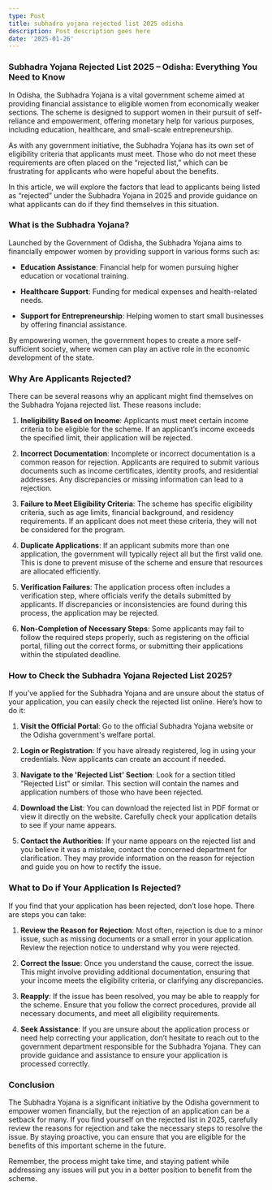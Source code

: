 ```yaml
---
type: Post
title: subhadra yojana rejected list 2025 odisha
description: Post description goes here
date: '2025-01-26'
---
```

### **Subhadra Yojana Rejected List 2025 – Odisha: Everything You Need to Know**

In Odisha, the Subhadra Yojana is a vital government scheme aimed at providing financial assistance to eligible women from economically weaker sections. The scheme is designed to support women in their pursuit of self-reliance and empowerment, offering monetary help for various purposes, including education, healthcare, and small-scale entrepreneurship.

As with any government initiative, the Subhadra Yojana has its own set of eligibility criteria that applicants must meet. Those who do not meet these requirements are often placed on the “rejected list,” which can be frustrating for applicants who were hopeful about the benefits.

In this article, we will explore the factors that lead to applicants being listed as “rejected” under the Subhadra Yojana in 2025 and provide guidance on what applicants can do if they find themselves in this situation.

### What is the Subhadra Yojana?

Launched by the Government of Odisha, the Subhadra Yojana aims to financially empower women by providing support in various forms such as:

*   **Education Assistance**: Financial help for women pursuing higher education or vocational training.

*   **Healthcare Support**: Funding for medical expenses and health-related needs.

*   **Support for Entrepreneurship**: Helping women to start small businesses by offering financial assistance.

By empowering women, the government hopes to create a more self-sufficient society, where women can play an active role in the economic development of the state.

### Why Are Applicants Rejected?

There can be several reasons why an applicant might find themselves on the Subhadra Yojana rejected list. These reasons include:

1.  **Ineligibility Based on Income**: Applicants must meet certain income criteria to be eligible for the scheme. If an applicant’s income exceeds the specified limit, their application will be rejected.

2.  **Incorrect Documentation**: Incomplete or incorrect documentation is a common reason for rejection. Applicants are required to submit various documents such as income certificates, identity proofs, and residential addresses. Any discrepancies or missing information can lead to a rejection.

3.  **Failure to Meet Eligibility Criteria**: The scheme has specific eligibility criteria, such as age limits, financial background, and residency requirements. If an applicant does not meet these criteria, they will not be considered for the program.

4.  **Duplicate Applications**: If an applicant submits more than one application, the government will typically reject all but the first valid one. This is done to prevent misuse of the scheme and ensure that resources are allocated efficiently.

5.  **Verification Failures**: The application process often includes a verification step, where officials verify the details submitted by applicants. If discrepancies or inconsistencies are found during this process, the application may be rejected.

6.  **Non-Completion of Necessary Steps**: Some applicants may fail to follow the required steps properly, such as registering on the official portal, filling out the correct forms, or submitting their applications within the stipulated deadline.

### How to Check the Subhadra Yojana Rejected List 2025?

If you’ve applied for the Subhadra Yojana and are unsure about the status of your application, you can easily check the rejected list online. Here’s how to do it:

1.  **Visit the Official Portal**: Go to the official Subhadra Yojana website or the Odisha government's welfare portal.

2.  **Login or Registration**: If you have already registered, log in using your credentials. New applicants can create an account if needed.

3.  **Navigate to the 'Rejected List' Section**: Look for a section titled "Rejected List" or similar. This section will contain the names and application numbers of those who have been rejected.

4.  **Download the List**: You can download the rejected list in PDF format or view it directly on the website. Carefully check your application details to see if your name appears.

5.  **Contact the Authorities**: If your name appears on the rejected list and you believe it was a mistake, contact the concerned department for clarification. They may provide information on the reason for rejection and guide you on how to rectify the issue.

### What to Do if Your Application Is Rejected?

If you find that your application has been rejected, don’t lose hope. There are steps you can take:

1.  **Review the Reason for Rejection**: Most often, rejection is due to a minor issue, such as missing documents or a small error in your application. Review the rejection notice to understand why you were rejected.

2.  **Correct the Issue**: Once you understand the cause, correct the issue. This might involve providing additional documentation, ensuring that your income meets the eligibility criteria, or clarifying any discrepancies.

3.  **Reapply**: If the issue has been resolved, you may be able to reapply for the scheme. Ensure that you follow the correct procedures, provide all necessary documents, and meet all eligibility requirements.

4.  **Seek Assistance**: If you are unsure about the application process or need help correcting your application, don’t hesitate to reach out to the government department responsible for the Subhadra Yojana. They can provide guidance and assistance to ensure your application is processed correctly.

### Conclusion

The Subhadra Yojana is a significant initiative by the Odisha government to empower women financially, but the rejection of an application can be a setback for many. If you find yourself on the rejected list in 2025, carefully review the reasons for rejection and take the necessary steps to resolve the issue. By staying proactive, you can ensure that you are eligible for the benefits of this important scheme in the future.

Remember, the process might take time, and staying patient while addressing any issues will put you in a better position to benefit from the scheme.





